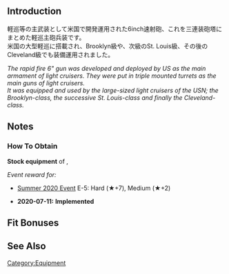 {{EquipmentInfo}}

==Introduction==
軽巡等の主武装として米国で開発運用された6inch速射砲、これを三連装砲塔にまとめた軽巡主砲兵装です。<br>
米国の大型軽巡に搭載され、Brooklyn級や、次級のSt. Louis級、その後のCleveland級でも装備運用されました。

''The rapid fire 6" gun was developed and deployed by US as the main armament of light cruisers. They were put in triple mounted turrets as the main guns of light cruisers.''<br>
''It was equipped and used by the large-sized light cruisers of the USN; the Brooklyn-class, the successive St. Louis-class and finally the Cleveland-class.''

==Notes==
<div class="mw-collapsible"><h3>How To Obtain</h3>
<div class="mw-collapsible-content">
'''Stock equipment''' of {{Ship/Link|Helena}}, {{Ship/Link|Honolulu}}

''Event reward for:''
* [[Summer 2020 Event]] E-5: Hard (★+7), Medium (★+2)

</div></div>


<div class="mw-collapsible><h3>Updates History</h3>
<div class="mw-collapsible-content>
* '''2020-07-11:''' '''Implemented'''
</div></div>

==Fit Bonuses==
{{:6inch Triple Rapid Fire Gun Mount Mk.16/Bonuses}}

==See Also==
{{Equipmentlist}}
[[Category:Equipment]]